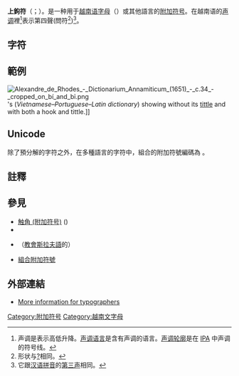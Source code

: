 {{Diacritical marks|◌̉}}
{{Letters with hook above}}

'''上鉤符'''（{{lang-en|Hook above}}；{{IPA|◌̉}}）。是一种用于[[越南语|越南语]][[越南语字母|字母]]（{{lang-vi|dấu hỏi}}）或其他語言的[[附加符号|附加符号]]。在越南语的[[声调|声调]]裡<ref>声调是表示高低升降。[[声调语言|声调语言]]是含有声调的语言。[[声调轮廓|声调轮廓]]是在 [[IPA|IPA]] 中声调的符号线。</ref>表示第四聲(問符<ref>形状与[[?|?]]相同。</ref>)<ref>它跟[[汉语拼音|汉语拼音]]的[[声调|第三声]]相同。</ref>。

==字符==
{{big|[[Ả|Ả]] ả [[Ẩ|Ẩ]] ẩ [[Ẳ|Ẳ]] ẳ [[Ẻ|Ẻ]] ẻ [[Ể|Ể]] ể  [[Ỉ|Ỉ]] ỉ [[Ỏ|Ỏ]] ỏ [[Ở|Ở]] ở [[Ủ|Ủ]] ủ [[Ử|Ử]] ử [[Ỷ|Ỷ]] ỷ}}

==範例==
{{Multiple image
|direction=vertical[[stroke|stroke]]
|align= center
|width=200
|footer=[[Times_New_Roman|Times New Roman]]的上鉤符號；[[Calibri|Calibri]]的上鉤符號
|image1=Hook (diacritic).svg
|alt1= ̉ ỏổỔ shown in Times New Roman
|image2=Hook (diacritic) in Calibri.png
|alt2= ̉ ỏổỔ shown in Calibri
}}
[[File:Alexandre_de_Rhodes_-_Dictionarium_Annamiticum_(1651)_-_c.34_-_cropped_on_bí_and_bỉ.png|thumb]]'s ''{{lang|la|[[Dictionarium_Annamiticum_Lusitanum_et_Latinum|Dictionarium Annamiticum Lusitanum et Latinum]]}}'' (''Vietnamese–Portuguese–Latin dictionary'') showing ''{{lang|vi|bí}}'' without its [[tittle|tittle]] and ''{{lang|vi|[[wikt:Bỉ|bỉ]]}}'' with both a hook and tittle.]]

==Unicode==
除了預分解的字符之外，在多種語言的字符中，組合的附加符號編碼為 {{unichar|0309|combining hook above|cwith= |html=}}。

==註釋==
{{Reflist|2}}

==參見==
* [[触角_(附加符号)|触角 (附加符号)]] (''{{lang|vi|dấu móc}}'')
* {{le|鉤符|Hook (diacritic)}}
*{{le|略語符號|Titlo}}（[[教會斯拉夫語|教會斯拉夫語]]的）
*[[組合附加符號|組合附加符號]]

==外部連結==
* [http://diacritics.typo.cz/index.php?id=60 More information for typographers]{{Wayback|url=http://diacritics.typo.cz/index.php?id=60 |date=20200207132236 }}

{{Latin alphabet}}
{{vietnam-stub}}

[[Category:附加符号|Category:附加符号]]
[[Category:越南文字母|Category:越南文字母]]